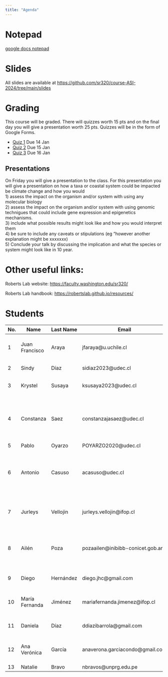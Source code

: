 ```yaml
---
title: "Agenda"
---
```



# Notepad

[google docs notepad](https://docs.google.com/document/d/1hEh-KW_sLq0EjMR5IuQjB8H629X2exJZbFefLs6upqE/edit?usp=sharing)

# Slides
All slides are available at
<https://github.com/sr320/course-ASI-2024/tree/main/slides>



# Grading
This course will be graded. There will quizzes worth 15 pts and on the final day you will give a presentation worth 25 pts. Quizzes will be in the form of Google Forms. 

- [Quiz 1](https://forms.gle/tkFgrNQ2Qw8HEEhT8) Due 14 Jan
- [Quiz 2](https://forms.gle/RiUEqEurwSVQyZBdA) Due 15 Jan
- [Quiz 3](https://forms.gle/VR5TnDug2ACEZQ9EA) Due 16 Jan




## Presentations

On Friday you will give a presentation to the class. For this presentation you will give a presentation on how a taxa or coastal system could be impacted be climate change and how you would     
1) assess the impact on the organism and/or system with using any molecular biology    
2) assess the impact on the organism and/or system with using genomic technigues that could include gene expression and epigenetics mechanisms.    
3) include what possible results might look like and how you would interpret them     
4) be sure to include any caveats or stipulations (eg "however another explanation might be xxxxxxx)     
5) Conclude your talk by discussing the implication and what the species or system might look like in 10 year.





# Other useful links:

Roberts Lab website: <https://faculty.washington.edu/sr320/>

Roberts Lab handbook: <https://robertslab.github.io/resources/>








# Students

| No. | Name            | Last Name | Email                        | Title/Position                                         |
|-----|-----------------|-----------|------------------------------|--------------------------------------------------------|
| 1   | Juan Francisco  | Araya     | jfaraya@u.uchile.cl          | PhD (c) in Systematics and Biodiversity                |
| 2   | Sindy           | Díaz      | sidiaz2023@udec.cl           | PhD Student MaReA                                      |
| 3   | Krystel         | Susaya    | ksusaya2023@udec.cl          | MSc Student in Oceanography                            |
| 4   | Constanza       | Saez      | constanzajasaez@udec.cl      | MSc en Preventive Veterinary Medicine. Research assistant at INCAR |
| 5   | Pablo           | Oyarzo    | POYARZO2020@udec.cl          |                                                        |
| 6   | Antonio         | Casuso    | acasuso@udec.cl              | Ph.D. in Cs. mention in Management of Renewable Aquatic Resources (MaReA). |
| 7   | Jurleys         | Vellojin  | jurleys.vellojin@ifop.cl     | PhD in Aquaculture Sciences, Researcher, IFOP          |
| 8   | Ailén           | Poza      | pozaailen@inibibb-conicet.gob.ar | PhD in Biology. Postdoc Centro I-Mar, Universidad de Los Lagos |
| 9   | Diego           | Hernández | diego.jhc@gmail.com          | MSc in Oceanography PUCV                               |
| 10  | María Fernanda  | Jiménez   | mariafernanda.jimenez@ifop.cl | PhD in Aquaculture, Researcher, IFOP                   |
| 11  | Daniela         | Díaz      | ddiazibarrola@gmail.com      | PhD Student in Aquaculture Sciences                    |
| 12  | Ana Verónica    | García    | anaverona.garciacondo@gmail.com | Aquaculture Engineer, Researcher INOCAR               |
| 13  | Natalie         | Bravo     | nbravos@unprg.edu.pe         | Biologist                                              |






